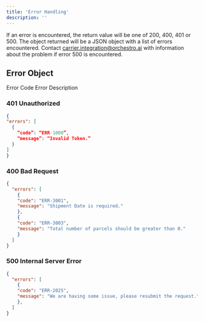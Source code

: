 ```yaml
---
title: 'Error Handling'
description: ''
---
```


If an error is encountered, the return value will be one of 200, 400, 401 or 500.  The object returned will be a JSON object with a list of errors encountered.  Contact carrier.integration@orchestro.ai with information about the problem if error 500 is encountered. 

## Error Object 


<ParamField body="Code" type="string">
Error Code
</ParamField>


<ParamField body="Code" type="string">
Error Description
</ParamField>


### 401 Unauthorized
```json Response
{ 
"errors": [ 
  { 
	“code”: “ERR-1000”, 
	“message”: “Invalid Token.” 
  } 
] 
}
```

### 400 Bad Request
```json Response
{ 
  "errors": [ 
	{ 
  	"code": "ERR-3001", 
  	"message": "Shipment Date is required." 
	}, 
	{ 
 	"code": "ERR-3003", 
 	"message": "Total number of parcels should be greater than 0." 
	} 
  ] 
} 

```

### 500 Internal Server Error
```json Response
{ 
  "errors": [ 
	{ 
  	"code": "ERR-2025", 
  	"message": "We are having some issue, please resubmit the request." 
	}, 
  ] 
} 
 

```




